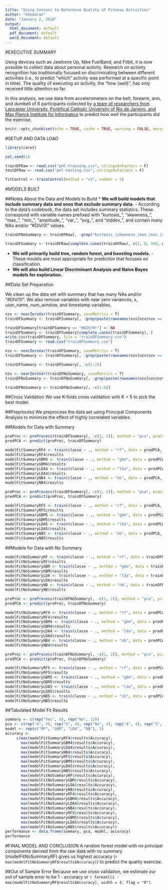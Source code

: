 ---
title: "Using Censors to Determine Quality of Fitness Activities"
author: "khendrat"
date: "January 2, 2018"
output:
  html_document: default
  pdf_document: default
  word_document: default
---

#EXECUTIVE SUMMARY

Using devices such as Jawbone Up, Nike FuelBand, and Fitbit, it is now possible to collect data about personal activity. Research on activity recognition has traditionally focused on discriminating between different activities (i.e., to predict "which" activity was performed at a specific point in time). The quality of executing an activity, the "how (well)", has only received little attention so far.

In this analysis, we use data from accelerometers on the belt, forearm, arm, and dumbell of 6 participants collected by [a team of researchers from Lancaster University, Pontifical Catholic University of Rio de Janeiro, and Max Planck Institute for Informatics](http://web.archive.org/web/20161224072740/http:/groupware.les.inf.puc-rio.br/har) to predict how well the participants did the exercise.

```{r setup, include=FALSE}
knitr::opts_chunk$set(echo = TRUE, cache = TRUE, warning = FALSE, message = FALSE)
```

#SETUP AND DATA LOAD

```{r dataLoad}
library(caret)

set.seed(1)

trainDFRaw <- read.csv("pml-training.csv", stringsAsFactors = F)
testDFRaw <- read.csv("pml-testing.csv", stringsAsFactors = F)

fitControl <- trainControl(method = "cv", number = 5)
```

#MODELS BUILT

##Notes About the Data and Models to Build
* __We will build models that include summary data and ones that exclude summary data.__ - According to the data's codebook, the data set includes summary statistics. These correspond with variable names prefixed with "kurtosis_", "skewness_", "max_", "min_", "amplitude_", "var_", "avg_", and "stddev_", and contain many NAs and/or "#DIV/0!" values.

```{r dataSeparation}
trainDFNoSummary <- trainDFRaw[, -grep("kurtosis_|skewness_|max_|min_|amplitude_|var_|avg_|stddev_", colnames(trainDFRaw), value = F)]

trainDFSummary <- trainDFRaw[complete.cases(trainDFRaw), c(2, 8, 160, grep("kurtosis_|skewness_|max_|min_|amplitude_|var_|avg_|stddev_|gyros_|accel_|magnet_", colnames(trainDFRaw), value = F))]
```

* __We will primarily build tree, random forest, and boosting models.__ - These models are most appropriate for prediction that focuses on classification.
* __We will also build Linear Discriminant Analysis and Naive Bayes models for exploration.__

##Data Set Preparation

We clean up the data set with summary that has many NAs and/or "#DIV/0!". We also remove variables with near zero variances, x, user_name, num_window, and timestamp variables.

```{r preparation}
nzv <- nearZeroVar(trainDFSummary, saveMetrics = T)
trainDFSummary <- trainDFSummary[, -grep(paste(rownames(nzv[nzv$nzv == T, ]), collapse = "|"), colnames(trainDFSummary), value = F)]

trainDFSummary[trainDFSummary == "#DIV/0!"] <- NA
trainDFSummary <- trainDFSummary[complete.cases(trainDFSummary), ]
write.csv(trainDFSummary, file = "trainDFSummary.csv")
trainDFSummary <- read.csv("trainDFSummary.csv")

nzv <- nearZeroVar(trainDFSummary, saveMetrics = T)
trainDFSummary <- trainDFSummary[, -grep(paste(rownames(nzv[nzv$nzv == T, ]), collapse = "|"), colnames(trainDFSummary), value = F)]

trainDFSummary <- trainDFSummary[, -c(1:2)]

nzv <- nearZeroVar(trainDFNoSummary, saveMetrics = T)
trainDFNoSummary <- trainDFNoSummary[, -grep(paste(rownames(nzv[nzv$nzv == T, ]), collapse = "|"), colnames(trainDFNoSummary), value = F)]

trainDFNoSummary <- trainDFNoSummary[, -c(1:6)]
```

##Cross Validation
We use K-folds cross validation with K = 5 to pick the best model.

##Preprocess
We preprocess the data set using Principal Components Analysis to minimize the effect of highly correlated variables.

##Models for Data with Summary
```{r modelsWithSummary}
preProc <- preProcess(trainDFSummary[, -c(1, 2)], method = "pca", pcaComp = 4)
predPCA <- predict(preProc, trainDFSummary)

modelFitSummaryRF4 <- train(classe ~ ., method = "rf", data = predPCA, trControl = fitControl)
modelFitSummaryRF4$results
modelFitSummaryGBM4 <- train(classe ~ ., method = "gbm", data = predPCA, trControl = fitControl, verbose = F)
modelFitSummaryGBM4$results
modelFitSummaryLDA4 <- train(classe ~ ., method = "lda", data = predPCA, trControl = fitControl)
modelFitSummaryLDA4$results
modelFitSummaryNB4 <- train(classe ~ ., method = "nb", data = predPCA, trControl = fitControl)
modelFitSummaryNB4$results

preProc <- preProcess(trainDFSummary[, -c(1, 2)], method = "pca", pcaComp = 5)
predPCA <- predict(preProc, trainDFSummary)

modelFitSummaryRF5 <- train(classe ~ ., method = "rf", data = predPCA, trControl = fitControl)
modelFitSummaryRF5$results
modelFitSummaryGBM5 <- train(classe ~ ., method = "gbm", data = predPCA, trControl = fitControl, verbose = F)
modelFitSummaryGBM5$results
modelFitSummaryLDA5 <- train(classe ~ ., method = "lda", data = predPCA, trControl = fitControl)
modelFitSummaryLDA5$results
modelFitSummaryNB5 <- train(classe ~ ., method = "nb", data = predPCA, trControl = fitControl)
modelFitSummaryNB5$results
```

##Models for Data with No Summary
```{r modelsWithNoSummary}
modelFitNoSummaryRF <- train(classe ~ ., method = "rf", data = trainDFNoSummary, trControl = fitControl)
modelFitNoSummaryRF$results
modelFitNoSummaryGBM <- train(classe ~ ., method = "gbm", data = trainDFNoSummary, trControl = fitControl, verbose = F)
modelFitNoSummaryGBM$results
modelFitNoSummaryLDA <- train(classe ~ ., method = "lda", data = trainDFNoSummary, trControl = fitControl)
modelFitNoSummaryLDA$results
modelFitNoSummaryNB <- train(classe ~ ., method = "nb", data = trainDFNoSummary, trControl = fitControl)
modelFitNoSummaryNB$results

preProc <- preProcess(trainDFNoSummary[, -c(1, 2)], method = "pca", pcaComp = 4)
predPCA <- predict(preProc, trainDFNoSummary)

modelFitNoSummaryRF4 <- train(classe ~ ., method = "rf", data = predPCA, trControl = fitControl)
modelFitNoSummaryRF4$results
modelFitNoSummaryGBM4 <- train(classe ~ ., method = "gbm", data = predPCA, trControl = fitControl, verbose = F)
modelFitNoSummaryGBM4$results
modelFitNoSummaryLDA4 <- train(classe ~ ., method = "lda", data = predPCA, trControl = fitControl)
modelFitNoSummaryLDA4$results
modelFitNoSummaryNB4 <- train(classe ~ ., method = "nb", data = predPCA, trControl = fitControl)
modelFitNoSummaryNB4$results

preProc <- preProcess(trainDFNoSummary[, -c(1, 2)], method = "pca", pcaComp = 5)
predPCA <- predict(preProc, trainDFNoSummary)

modelFitNoSummaryRF5 <- train(classe ~ ., method = "rf", data = predPCA, trControl = fitControl)
modelFitNoSummaryRF5$results
modelFitNoSummaryGBM5 <- train(classe ~ ., method = "gbm", data = predPCA, trControl = fitControl, verbose = F)
modelFitNoSummaryGBM5$results
modelFitNoSummaryLDA5 <- train(classe ~ ., method = "lda", data = predPCA, trControl = fitControl)
modelFitNoSummaryLDA5$results
modelFitNoSummaryNB5 <- train(classe ~ ., method = "nb", data = predPCA, trControl = fitControl)
modelFitNoSummaryNB5$results
```

##Tabulated Model Fit Results
```{r modelFitResults}
summary <- c(rep("Yes", 8), rep("No", 12))
pca <- c(rep("4", 4), rep("5", 4), rep("No", 4), rep("4", 4), rep("5", 4))
model <- rep(c("RF", "GBM", "LDA", "NB"), 5)
accuracy <-
     c(max(modelFitSummaryRF4$results$Accuracy),
       max(modelFitSummaryGBM4$results$Accuracy),
       max(modelFitSummaryLDA4$results$Accuracy),
       max(modelFitSummaryNB4$results$Accuracy),
       max(modelFitSummaryRF5$results$Accuracy),
       max(modelFitSummaryGBM5$results$Accuracy),
       max(modelFitSummaryLDA5$results$Accuracy),
       max(modelFitSummaryNB5$results$Accuracy),
       max(modelFitNoSummaryRF$results$Accuracy),
       max(modelFitNoSummaryGBM$results$Accuracy),
       max(modelFitNoSummaryLDA$results$Accuracy),
       max(modelFitNoSummaryNB$results$Accuracy),
       max(modelFitNoSummaryRF4$results$Accuracy),
       max(modelFitNoSummaryGBM4$results$Accuracy),
       max(modelFitNoSummaryLDA4$results$Accuracy),
       max(modelFitNoSummaryNB4$results$Accuracy),
       max(modelFitNoSummaryRF5$results$Accuracy),
       max(modelFitNoSummaryGBM5$results$Accuracy),
       max(modelFitNoSummaryLDA5$results$Accuracy),
       max(modelFitNoSummaryNB5$results$Accuracy))
performance <- data.frame(summary, pca, model, accuracy)
performance
```

#FINAL MODEL AND CONCLUSION
A random forest model with no principal components derived from the raw data with no summary (modelFitNoSummaryRF) gives us highest accuracy (`r max(modelFitNoSummaryRF$results$Accuracy)`) to predict the quality exercise.

##Out of Sample Error
Because we use cross validation, we estimate our out of sample error to be 1 - accuracy or `r formatC(1 - max(modelFitNoSummaryRF$results$Accuracy), width = 3, flag = "0")`.

